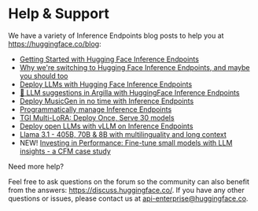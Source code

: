 # Help & Support 

We have a variety of Inference Endpoints blog posts to help you at https://huggingface.co/blog:

* [Getting Started with Hugging Face Inference Endpoints](https://huggingface.co/blog/inference-endpoints)
* [Why we're switching to Hugging Face Inference Endpoints, and maybe you should too](https://huggingface.co/blog/mantis-case-study)
* [Deploy LLMs with Hugging Face Inference Endpoints](https://huggingface.co/blog/inference-endpoints-llm)
* [🤗 LLM suggestions in Argilla with HuggingFace Inference Endpoints](https://huggingface.co/blog/alvarobartt/argilla-suggestions-via-inference-endpoints)
* [Deploy MusicGen in no time with Inference Endpoints](https://huggingface.co/blog/run-musicgen-as-an-api)
* [Programmatically manage Inference Endpoints](https://www.philschmid.de/inference-endpoints-iac)
* [TGI Multi-LoRA: Deploy Once, Serve 30 models](https://huggingface.co/blog/multi-lora-serving)
* [Deploy open LLMs with vLLM on Inference Endpoints](https://www.philschmid.de/vllm-inference-endpoints)
* [Llama 3.1 - 405B, 70B & 8B with multilinguality and long context](https://huggingface.co/blog/llama31#hugging-face-inference-endpoints)
* NEW! [Investing in Performance: Fine-tune small models with LLM insights - a CFM case study](https://huggingface.co/blog/cfm-case-study)


Need more help?

Feel free to ask questions on the forum so the community can also benefit from the answers: https://discuss.huggingface.co/. If you have any other questions or issues, please contact us at <api-enterprise@huggingface.co>. 
